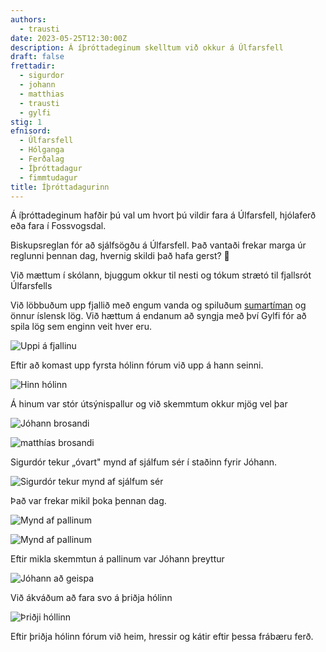 ```yaml
---
authors:
  - trausti
date: 2023-05-25T12:30:00Z
description: Á íþróttadeginum skelltum við okkur á Úlfarsfell
draft: false
frettadir:
  - sigurdor
  - johann
  - matthias
  - trausti
  - gylfi
stig: 1
efnisord:
  - Úlfarsfell
  - Hólganga
  - Ferðalag
  - Íþróttadagur
  - fimmtudagur
title: Íþróttadagurinn
---
```


Á íþróttadeginum hafðir þú val um hvort þú vildir fara á Úlfarsfell, hjólaferð eða fara í Fossvogsdal.

Biskupsreglan fór að sjálfsögðu á Úlfarsfell.
Það vantaði frekar marga úr reglunni þennan dag, hvernig skildi það hafa gerst? 🤷

Við mættum í skólann, bjuggum okkur til nesti og tókum strætó til fjallsrót Úlfarsfells

Við löbbuðum upp fjallið með engum vanda og spiluðum [sumartíman](https://www.youtube.com/watch?v=EQiLcPyDwAY) og önnur íslensk lög.
Við hættum á endanum að syngja með því Gylfi fór að spila lög sem enginn veit hver eru.

![Uppi á fjallinu](/static/images/faerslur/ulfarsfell/utsyni-2.jpg)

Eftir að komast upp fyrsta hólinn fórum við upp á hann seinni.

![Hinn hólinn](/static/images/faerslur/ulfarsfell/holl.jpg)

Á hinum var stór útsýnispallur og við skemmtum okkur mjög vel þar

![Jóhann brosandi](/static/images/faerslur/ulfarsfell/johann-brosa.jpg)

![matthías brosandi](/static/images/faerslur/ulfarsfell/matthias-brosa.jpg)

Sigurdór tekur „óvart" mynd af sjálfum sér í staðinn fyrir Jóhann.

![Sigurdór tekur mynd af sjálfum sér](/static/images/faerslur/ulfarsfell/sigurdor-taka-mynd.jpg)

Það var frekar mikil þoka þennan dag.

![Mynd af pallinum](/static/images/faerslur/ulfarsfell/pallur-1.jpg)

![Mynd af pallinum](/static/images/faerslur/ulfarsfell/pallur-2.jpg)

Eftir mikla skemmtun á pallinum var Jóhann þreyttur

![Jóhann að geispa](/static/images/faerslur/ulfarsfell/johann-geispa.jpg)

Við ákváðum að fara svo á þriðja hólinn

![Þriðji hóllinn](/static/images/faerslur/ulfarsfell/johann-brekka.jpg)

Eftir þriðja hólinn fórum við heim, hressir og kátir eftir þessa frábæru ferð.
